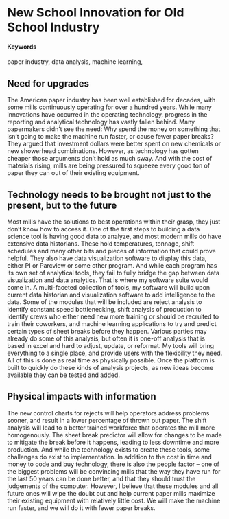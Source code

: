 # New School Innovation for Old School Industry {#Smart-Paper-Mills}

#### Keywords

paper industry, data analysis, machine learning, 

## Need for upgrades

The American paper industry has been well established for decades, with some mills continuously operating for over a hundred years. While many innovations have occurred in the operating technology, progress in the reporting and analytical technology has vastly fallen behind. Many papermakers didn't see the need: Why spend the money on something that isn't going to make the machine run faster, or cause fewer paper breaks? They argued that investment dollars were better spent on new chemicals or new showerhead combinations. However, as technology has gotten cheaper those arguments don’t hold as much sway. And with the cost of materials rising, mills are being pressured to squeeze every good ton of paper they can out of their existing equipment. 

## Technology needs to be brought not just to the present, but to the future

Most mills have the solutions to best operations within their grasp, they just don’t know how to access it. One of the first steps to building a data science tool is having good data to analyze, and most modern mills do have extensive data historians. These hold temperatures, tonnage, shift schedules and many other bits and pieces of information that could prove helpful. They also have data visualization software to display this data, either PI or Parcview or some other program. And while each program has its own set of analytical tools, they fail to fully bridge the gap between data visualization and data analytics. That is where my software suite would come in. A multi-faceted collection of tools, my software will build upon current data historian and visualization software to add intelligence to the data. Some of the modules that will be included are reject analysis to identify constant speed bottlenecking, shift analysis of production to identify crews who either need new more training or should be recruited to train their coworkers, and machine learning applications to try and predict certain types of sheet breaks before they happen. Various parties may already do some of this analysis, but often it is one-off analysis that is based in excel and hard to adjust, update, or reformat. My tools will bring everything to a single place, and provide users with the flexibility they need. All of this is done as real time as physically possible. Once the platform is built to quickly do these kinds of analysis projects, as new ideas become available they can be tested and added.  

## Physical impacts with information

The new control charts for rejects will help operators address problems sooner, and result in a lower percentage of thrown out paper. The shift analysis will lead to a better trained workforce that operates the mill more homogenously. The sheet break predictor will allow for changes to be made to mitigate the break before it happens, leading to less downtime and more production. And while the technology exists to create these tools, some challenges do exist to implementation. In addition to the cost in time and money to code and buy technology, there is also the people factor – one of the biggest problems will be convincing mills that the way they have run for the last 50 years can be done better, and that they should trust the judgements of the computer. However, I believe that these modules and all future ones will wipe the doubt out and help current paper mills maximize their existing equipment with relatively little cost. We will make the machine run faster, and we will do it with fewer paper breaks. 
